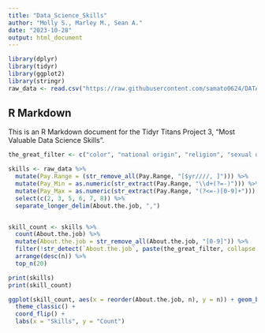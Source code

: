 ```yaml
---
title: "Data_Science_Skills"
author: "Molly S., Marley M., Sean A."
date: "2023-10-28"
output: html_document
---
```


```r
library(dplyr)
library(tidyr)
library(ggplot2)
library(stringr)
raw_data <- read.csv("https://raw.githubusercontent.com/samato0624/DATA607_Project3/main/Raw_Data.csv")
```

## R Markdown

This is an R Markdown document for the Tidyr Titans Project 3, "Most Valuable Data Science Skills".

```r
the_great_filter <- c("color", "national origin", "religion", "sexual orientation", "age", "disability", "gender", "sex", "marital status", "veteran status", "dental", "ethnicity", "race", "genetic information")

skills <- raw_data %>%
  mutate(Pay.Range = (str_remove_all(Pay.Range, "[$yr////, ]"))) %>%
  mutate(Pay_Min = as.numeric(str_extract(Pay.Range, "\\d+(?=-)"))) %>%
  mutate(Pay_Max = as.numeric(str_extract(Pay.Range, "(?<=-)[0-9]+"))) %>%
  select(c(2, 3, 5, 6, 7, 8)) %>%
  separate_longer_delim(About.the.job, ",")


skill_count <- skills %>%
  count(About.the.job) %>%
  mutate(About.the.job = str_remove_all(About.the.job, "[0-9]")) %>%
  filter(!str_detect(`About.the.job`, paste(the_great_filter, collapse = "|"))) %>%
  arrange(desc(n)) %>%
  top_n(20)

print(skills)
print(skill_count)
```

```r
ggplot(skill_count, aes(x = reorder(About.the.job, n), y = n)) + geom_bar(stat = "identity", fill = "steelblue") + 
  theme_classic() +
  coord_flip() +
  labs(x = "Skills", y = "Count")
```

